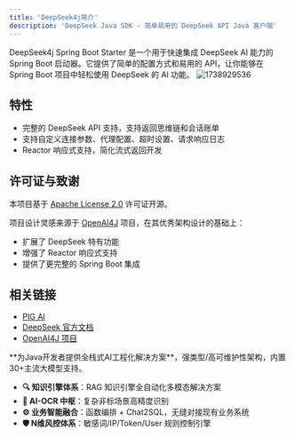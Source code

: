```yaml
---
title: 'DeepSeek4j简介'
description: 'DeepSeek Java SDK - 简单易用的 DeepSeek API Java 客户端'
---
```


<Card title="DeepSeek4是什么？" icon="link" href="https://github.com/pig-mesh/deepseek4j/issues">
DeepSeek4j Spring Boot Starter 是一个用于快速集成 DeepSeek AI 能力的 Spring Boot 启动器。它提供了简单的配置方式和易用的 API，让你能够在 Spring Boot 项目中轻松使用 DeepSeek 的 AI 功能。
</Card>

<img src='https://minio.pigx.vip/oss/202502/1738929536.png' alt='1738929536'/>

## 特性

- 完整的 DeepSeek API 支持，支持返回思维链和会话账单
- 支持自定义连接参数、代理配置、超时设置、请求响应日志
- Reactor 响应式支持，简化流式返回开发
  
## 许可证与致谢

本项目基于 [Apache License 2.0](LICENSE) 许可证开源。

项目设计灵感来源于 [OpenAI4J](https://github.com/ai-for-java/openai4j) 项目，在其优秀架构设计的基础上：
- 扩展了 DeepSeek 特有功能
- 增强了 Reactor 响应式支持
- 提供了更完整的 Spring Boot 集成

## 相关链接

- [PIG AI ](https://ai.pig4cloud.com)
- [DeepSeek 官方文档](https://platform.deepseek.com)
- [OpenAI4J 项目](https://github.com/ai-for-java/openai4j)

<Card title="PIG AI应用开发平台 | 适合中大型企业构建自主可控的AI中台" icon="link" href="https://ai.pig4cloud.com">
**为Java开发者提供全栈式AI工程化解决方案**，强类型/高可维护性架构，内置30+主流大模型支持。

- **🔍 知识引擎体系**：RAG 知识引擎全自动化多模态解决方案
- **📝 AI-OCR 中枢**：复杂非标场景高精度识别
- **⚙️ 业务智能融合**：函数编排 + Chat2SQL，无缝对接现有业务系统
- **🛡️ N维风控体系**：敏感词/IP/Token/User 规则控制引擎
</Card>
